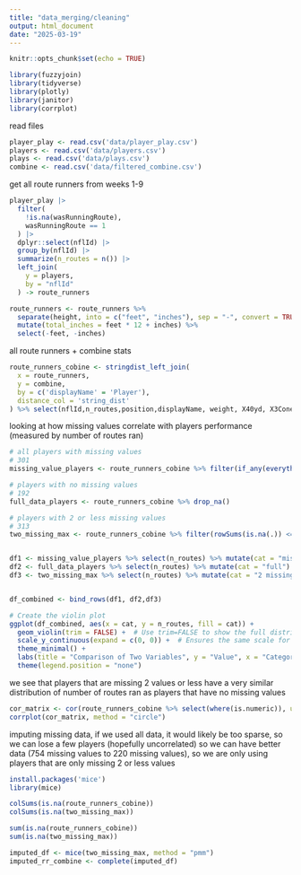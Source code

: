 ```yaml
---
title: "data_merging/cleaning"
output: html_document
date: "2025-03-19"
---
```


```r
knitr::opts_chunk$set(echo = TRUE)
```

```r
library(fuzzyjoin)
library(tidyverse)
library(plotly)
library(janitor)
library(corrplot)
```


read files
```r
player_play <- read.csv('data/player_play.csv')
players <- read.csv('data/players.csv')
plays <- read.csv('data/plays.csv')
combine <- read.csv('data/filtered_combine.csv')
```

get all route runners from weeks 1-9
```r
player_play |> 
  filter(
    !is.na(wasRunningRoute),
    wasRunningRoute == 1
  ) |> 
  dplyr::select(nflId) |> 
  group_by(nflId) |> 
  summarize(n_routes = n()) |> 
  left_join(
    y = players,
    by = "nflId"
  ) -> route_runners

route_runners <- route_runners %>%
  separate(height, into = c("feet", "inches"), sep = "-", convert = TRUE) %>%
  mutate(total_inches = feet * 12 + inches) %>%
  select(-feet, -inches)
```



all route runners + combine stats 
```r
route_runners_cobine <- stringdist_left_join(
  x = route_runners,
  y = combine,
  by = c('displayName' = 'Player'),
  distance_col = 'string_dist'
) %>% select(nflId,n_routes,position,displayName, weight, X40yd, X3Cone, Shuttle, total_inches)

```


looking at how missing values correlate with players performance (measured by number of routes ran)
```r

# all players with missing values
# 301
missing_value_players <- route_runners_cobine %>% filter(if_any(everything(), is.na))

# players with no missing values
# 192
full_data_players <- route_runners_cobine %>% drop_na()

# players with 2 or less missing values
# 313
two_missing_max <- route_runners_cobine %>% filter(rowSums(is.na(.)) <= 2)


df1 <- missing_value_players %>% select(n_routes) %>% mutate(cat = "missing")
df2 <- full_data_players %>% select(n_routes) %>% mutate(cat = "full")
df3 <- two_missing_max %>% select(n_routes) %>% mutate(cat = "2 missing")


df_combined <- bind_rows(df1, df2,df3)

# Create the violin plot
ggplot(df_combined, aes(x = cat, y = n_routes, fill = cat)) +
  geom_violin(trim = FALSE) +  # Use trim=FALSE to show the full distribution
  scale_y_continuous(expand = c(0, 0)) +  # Ensures the same scale for y-axis
  theme_minimal() +
  labs(title = "Comparison of Two Variables", y = "Value", x = "Category") +
  theme(legend.position = "none")
```
we see that players that are missing 2 values or less have a very similar distribution of number of routes ran as players that have no missing values


```r
cor_matrix <- cor(route_runners_cobine %>% select(where(is.numeric)), use = "complete.obs")
corrplot(cor_matrix, method = "circle")
```

imputing missing data, if we used all data, it would likely be too sparse, so we can lose a few players (hopefully uncorrelated) so we can have better data (754 missing values to 220 missing values), so we are only using players that are only missing 2 or less values
```r
install.packages('mice')
library(mice)

colSums(is.na(route_runners_cobine))
colSums(is.na(two_missing_max))

sum(is.na(route_runners_cobine))
sum(is.na(two_missing_max))

imputed_df <- mice(two_missing_max, method = "pmm")
imputed_rr_combine <- complete(imputed_df)

```


```r

```